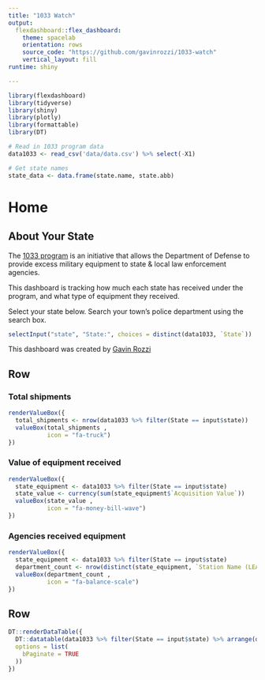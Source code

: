 ```yaml
---
title: "1033 Watch"
output: 
  flexdashboard::flex_dashboard:
    theme: spacelab
    orientation: rows
    source_code: "https://github.com/gavinrozzi/1033-watch"
    vertical_layout: fill
runtime: shiny

---
```

```r
library(flexdashboard)
library(tidyverse)
library(shiny)
library(plotly)
library(formattable)
library(DT)

# Read in 1033 program data
data1033 <- read_csv('data/data.csv') %>% select(-X1)

# Get state names
state_data <- data.frame(state.name, state.abb)

```

Home
=====================================

About Your State {.sidebar}
-----------------------------------------------------------------------
The [1033 program](https://www.dla.mil/DispositionServices/Offers/Reutilization/LawEnforcement/ProgramFAQs.aspx) is an initiative that allows the Department of Defense to provide excess military equipment to state & local law enforcement agencies.

This dashboard is tracking how much each state has received under the program, and what type of equipment they received.
  
Select your state below. Search your town's police department using the search box.

```r
selectInput("state", "State:", choices = distinct(data1033, `State`))
```

This dashboard was created by [Gavin Rozzi](https://www.gavinrozzi.com/)

Row
-----------------------------------------------------------------------

### Total shipments

```r
renderValueBox({
  total_shipments <- nrow(data1033 %>% filter(State == input$state))
  valueBox(total_shipments , 
           icon = "fa-truck")
})
```

### Value of equipment received

```r
renderValueBox({
  state_equipment <- data1033 %>% filter(State == input$state)
  state_value <- currency(sum(state_equipment$`Acquisition Value`))
  valueBox(state_value , 
           icon = "fa-money-bill-wave")
})
```


### Agencies received equipment

```r
renderValueBox({
  state_equipment <- data1033 %>% filter(State == input$state)
  department_count <- nrow(distinct(state_equipment, `Station Name (LEA)`))
  valueBox(department_count , 
           icon = "fa-balance-scale")
})
```

Row
-----------------------------------------------------------------------

```r
DT::renderDataTable({
  DT::datatable(data1033 %>% filter(State == input$state) %>% arrange(desc(`Ship Date`)) %>% select(-State, -`Station Type`), extensions = 'Responsive', escape = FALSE, rownames = FALSE,
  options = list(
    bPaginate = TRUE
  ))
})
```